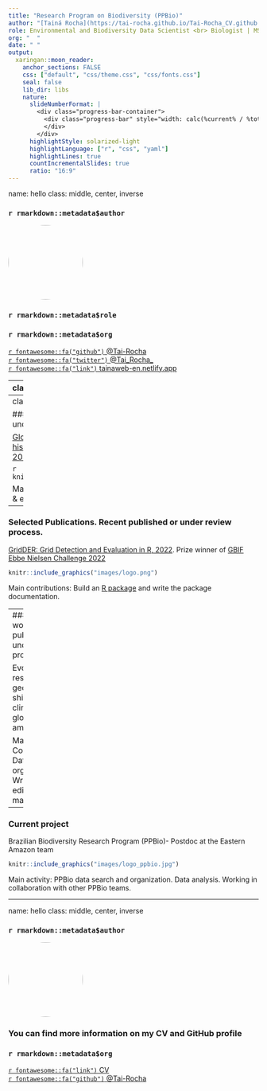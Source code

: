 ```yaml
---
title: "Research Program on Biodiversity (PPBio)" 
author: "[Tainá Rocha](https://tai-rocha.github.io/Tai-Rocha_CV.github.io/)"
role: Environmental and Biodiversity Data Scientist <br> Biologist | MSc. in Environmental biology | PhD. in Zoology 
org: "  "
date: " "
output:
  xaringan::moon_reader:
    anchor_sections: FALSE
    css: ["default", "css/theme.css", "css/fonts.css"]
    seal: false 
    lib_dir: libs
    nature:
      slideNumberFormat: |
        <div class="progress-bar-container">
          <div class="progress-bar" style="width: calc(%current% / %total% * 100%);">
          </div>
        </div>
      highlightStyle: solarized-light
      highlightLanguage: ["r", "css", "yaml"]
      highlightLines: true
      countIncrementalSlides: true
      ratio: "16:9"
---
```

name: hello
class: middle, center, inverse


### `r rmarkdown::metadata$author`

<img style="border-radius: 50%;" src="https://avatars.githubusercontent.com/u/11633554?v=4" width="150px"/>

### `r rmarkdown::metadata$role`

### `r rmarkdown::metadata$org`

[`r fontawesome::fa("github")` @Tai-Rocha](https://github.com/Tai-Rocha)    
[`r fontawesome::fa("twitter")` @Tai_Rocha_](https://twitter.com/Tai_Rocha_)   
[`r fontawesome::fa("link")` tainaweb-en.netlify.app](https://tainaweb-en.netlify.app/)

---
class: middle, center

# Research area and interests

.columns[

.left-col[
### Biodiversity and environmental data  <br> 
<img style="border-radius: 10%; object-fit: cover;" src="https://pbs.twimg.com/media/EgqKANjVkAEVDtb.jpg" width="120px" height="120px"/> <br>
Spatial analysis using different statistical approaches (multivariate analysis, predictive models) <br> Data cleaning

]

.middle-col[
### Bio(Eco)informatics 

<img style="border-radius: 10%;" src="https://lirp.cdn-website.com/dbd26f15/dms3rep/multi/opt/extreme+programming+2-640w.jpg" width="150px"/><br>
Efficient tools for big data analysis. R tools, Earth Engine and QGIS. Linux  OS. Virtual Machines (Azure, Google Cloud, remote clusters)

]

.right-col[

### #opensci

<img style="border-radius: 10%; object-fit: cover;" src="https://pbs.twimg.com/profile_images/1400579225162297345/Lqq-PC95_400x400.jpg" width="150px" height="150px"/> <br>
I am interested in good practices of open science, good workflows, reproducibility and FAIR principles.

]
]
---
class: top

### Selected Publications. Latest publications or under review process.

[Global land-use and land-cover (LULC) data under historical, current, and future climatic conditions, 2021](https://journals.ku.edu/jbi/article/view/15483/14122).

```r
knitr::include_graphics("images/results_main.png")
```


Main contributions: Conceptualization, writing, review & editing the manuscript. 

---
### Selected Publications. Recent published or under review process.

[GridDER: Grid Detection and Evaluation in R, 2022](https://ecoevorxiv.org/6qy5u/). Prize winner of [GBIF Ebbe Nielsen Challenge 2022](https://www.gbif.org/news/6J94JrRZtDCPhUZMMiTALq/gridder-and-bdc-share-top-honors-in-2022-gbif-ebbe-nielsen-challenge#gridder)

```r
knitr::include_graphics("images/logo.png")
```

Main contributions: Build an [R package](https://github.com/BiogeographyLab/gridder.github.io) and write the package documentation.

---
### Selected work. Recent published or under review process.

Evolutionary rescue and geographic range shifts under climate change for global amphibians, 2022
```r
knitr::include_graphics("images/front.png")
```

Main contribution : Conceptualization, Data search & organization. Writing, review & editing the manuscript.
---

### Current project

Brazilian Biodiversity Research Program (PPBio)- Postdoc at the Eastern Amazon team

```r
knitr::include_graphics("images/logo_ppbio.jpg")
```

Main activity:  PPBio data search and organization. Data analysis. Working in collaboration with other PPBio teams.

---
name: hello
class:  middle, center, inverse


### `r rmarkdown::metadata$author`

<img style="border-radius: 50%;" src="https://avatars.githubusercontent.com/u/11633554?v=4" width="150px"/>

### You can find more information on my CV and GitHub profile

### `r rmarkdown::metadata$org`

[`r fontawesome::fa("link")` CV](https://tai-rocha.github.io/Tai-Rocha_CV.github.io/) <br>
[`r fontawesome::fa("github")` @Tai-Rocha](https://github.com/Tai-Rocha)    
  

